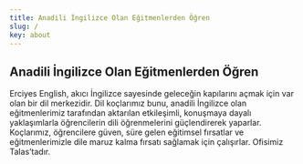 ```yaml
---
title: Anadili İngilizce Olan Eğitmenlerden Öğren
slug: /
key: about
---
```


## Anadili İngilizce Olan **Eğitmenlerden Öğren**

Erciyes English, akıcı İngilizce sayesinde geleceğin kapılarını açmak için var olan bir dil merkezidir. Dil koçlarımız bunu, anadili İngilizce olan eğitmenlerimiz tarafından aktarılan etkileşimli, konuşmaya dayalı yaklaşımlarla öğrencilerin dili öğrenmelerini güçlendirerek yaparlar. Koçlarımız, öğrencilere güven, süre gelen eğitimsel fırsatlar ve eğitmenlerimizle dile maruz kalma fırsatı sağlamak için çalışırlar. Ofisimiz Talas’tadır.
